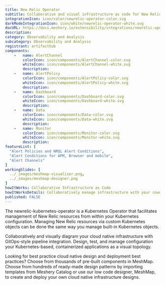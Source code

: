```yaml
---
title: New Relic Operator
subtitle: Collaborative and visual infrastructure as code for New Relic Operator
integrationIcon: icon/color/newrelic-operator-color.svg
darkModeIntegrationIcon: icon/white/newrelic-operator-white.svg
docURL: https://docs.meshery.io/extensibility/integrations/newrelic-operator
description: 
category: Observability and Analysis
subcategory: Observability and Analysis
registrant: artifacthub
components: 
	-	name: AlertChannel
		colorIcon: icon/components/AlertChannel-color.svg
		whiteIcon: icon/components/AlertChannel-white.svg
		description: 
	-	name: AlertPolicy
		colorIcon: icon/components/AlertPolicy-color.svg
		whiteIcon: icon/components/AlertPolicy-white.svg
		description: 
	-	name: Dashboard
		colorIcon: icon/components/Dashboard-color.svg
		whiteIcon: icon/components/Dashboard-white.svg
		description: 
	-	name: Data
		colorIcon: icon/components/Data-color.svg
		whiteIcon: icon/components/Data-white.svg
		description: 
	-	name: Monitor
		colorIcon: icon/components/Monitor-color.svg
		whiteIcon: icon/components/Monitor-white.svg
		description: 
featureList: [
  "Alert Policies and NRQL Alert Conditions",
  "Alert Conditions for APM, Browser and mobile",
  "Alert Channels"
]
workingSlides: [
  ../_images/meshmap-visualizer.png,
  ../_images/meshmap-designer.png
]
howItWorks: Collaborative Infrastructure as Code
howItWorksDetails: Collaboratively manage infrastructure with your coworkers synchronously sharing the same designs.
published: FALSE
---
```

<p>
The newrelic-kubernetes-operator is a Kubernetes Operator that facilitates management of New Relic resources from within your Kubernetes configuration. Managing New Relic resources via custom Kubernetes objects can be done the same way you manage built-in Kubernetes objects.
</p>
<p>
    Collaboratively and visually diagram your cloud native infrastructure with GitOps-style pipeline integration. Design, test, and manage configuration your Kubernetes-based, containerized applications as a visual topology.
</p>
<p>
    Looking for best practice cloud native design and deployment best practices? Choose from thousands of pre-built components in MeshMap. Choose from hundreds of ready-made design patterns by importing templates from Meshery Catalog or use our low code designer, MeshMap, to create and deploy your own cloud native infrastructure designs.
</p>
